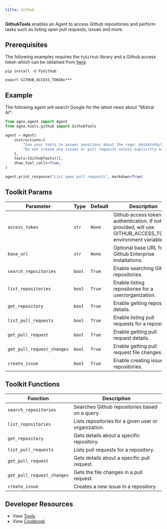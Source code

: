 ```yaml
---
title: Github
---
```


**GithubTools** enables an Agent to access Github repositories and perform tasks such as listing open pull requests, issues and more.

## Prerequisites

The following examples requires the `PyGithub` library and a Github access token which can be obtained from [here](https://github.com/settings/tokens).

```shell
pip install -U PyGithub
```

```shell
export GITHUB_ACCESS_TOKEN=***
```

## Example

The following agent will search Google for the latest news about "Mistral AI":

```python cookbook/agent_concepts/tools/github_tools.py
from agno.agent import Agent
from agno.tools.github import GithubTools

agent = Agent(
    instructions=[
        "Use your tools to answer questions about the repo: phidatahq/agno",
        "Do not create any issues or pull requests unless explicitly asked to do so",
    ],
    tools=[GithubTools()],
    show_tool_calls=True,
)

agent.print_response("List open pull requests", markdown=True)
```

## Toolkit Params

| Parameter                  | Type   | Default | Description                                                                                                 |
| -------------------------- | ------ | ------- | ----------------------------------------------------------------------------------------------------------- |
| `access_token`             | `str`  | `None`  | Github access token for authentication. If not provided, will use GITHUB_ACCESS_TOKEN environment variable. |
| `base_url`                 | `str`  | `None`  | Optional base URL for Github Enterprise installations.                                                      |
| `search_repositories`      | `bool` | `True`  | Enable searching Github repositories.                                                                       |
| `list_repositories`        | `bool` | `True`  | Enable listing repositories for a user/organization.                                                        |
| `get_repository`           | `bool` | `True`  | Enable getting repository details.                                                                          |
| `list_pull_requests`       | `bool` | `True`  | Enable listing pull requests for a repository.                                                              |
| `get_pull_request`         | `bool` | `True`  | Enable getting pull request details.                                                                        |
| `get_pull_request_changes` | `bool` | `True`  | Enable getting pull request file changes.                                                                   |
| `create_issue`             | `bool` | `True`  | Enable creating issues in repositories.                                                                     |

## Toolkit Functions

| Function                   | Description                                          |
| -------------------------- | ---------------------------------------------------- |
| `search_repositories`      | Searches Github repositories based on a query.       |
| `list_repositories`        | Lists repositories for a given user or organization. |
| `get_repository`           | Gets details about a specific repository.            |
| `list_pull_requests`       | Lists pull requests for a repository.                |
| `get_pull_request`         | Gets details about a specific pull request.          |
| `get_pull_request_changes` | Gets the file changes in a pull request.             |
| `create_issue`             | Creates a new issue in a repository.                 |

## Developer Resources

- View [Tools](https://github.com/phidatahq/agno/blob/main/libs/agno/agno/tools/github.py)
- View [Cookbook](https://github.com/phidatahq/agno/blob/main/cookbook/agent_concepts/tools/github_tools.py)
